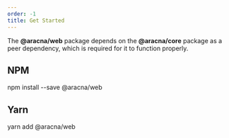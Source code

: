 ```yaml
---
order: -1
title: Get Started
---
```



The **@aracna/web** package depends on the **@aracna/core** package as a peer dependency, which is required for it to function properly.

## NPM

<CodeWindow client:load language='bash'>
  npm install --save @aracna/web
</CodeWindow>

## Yarn

<CodeWindow client:load language='bash'>
  yarn add @aracna/web
</CodeWindow>
